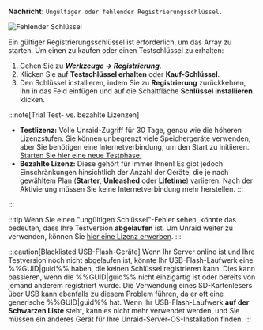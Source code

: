 **Nachricht:**
`Ungültiger oder fehlender Registrierungsschlüssel.`

![Fehlender Schlüssel](/img/Invalidormissingkey.png)

Ein gültiger Registrierungsschlüssel ist erforderlich, um das Array zu starten. Um einen zu kaufen oder einen Testschlüssel zu erhalten:

1. Gehen Sie zu ***Werkzeuge → Registrierung***.
2. Klicken Sie auf **Testschlüssel erhalten** oder **Kauf-Schlüssel**.
3. Den Schlüssel installieren, indem Sie zu **Registrierung** zurückkehren, ihn in das Feld einfügen und auf die Schaltfläche **Schlüssel installieren** klicken.

:::note[Trial Test- vs. bezahlte Lizenzen]
- **Testlizenz:** Volle Unraid-Zugriff für 30 Tage, genau wie die höheren Lizenzstufen. Sie können unbegrenzt viele Speichergeräte verwenden, aber Sie benötigen eine Internetverbindung, um den Start zu initiieren. [Starten Sie hier eine neue Testphase.](https://unraid.net/getting-started)
- **Bezahlte Lizenz:** Diese gehört für immer Ihnen! Es gibt jedoch Einschränkungen hinsichtlich der Anzahl der Geräte, die je nach gewähltem Plan (**Starter**, **Unleashed** oder **Lifetime**) variieren. Nach der Aktivierung müssen Sie keine Internetverbindung mehr herstellen.
:::

:::

:::tip
Wenn Sie einen "ungültigen Schlüssel"-Fehler sehen, könnte das bedeuten, dass Ihre Testversion **abgelaufen** ist. Um Unraid weiter zu verwenden, können Sie [hier eine Lizenz erwerben](https://unraid.net/pricing).
:::

:::caution[Blacklisted USB-Flash-Geräte]
Wenn Ihr Server online ist und Ihre Testversion noch nicht abgelaufen ist, könnte Ihr USB-Flash-Laufwerk eine %%GUID|guid%% haben, die keinen Schlüssel registrieren kann. Dies kann passieren, wenn die %%GUID|guid%% nicht einzigartig ist oder bereits von jemand anderem registriert wurde. Die Verwendung eines SD-Kartenlesers über USB kann ebenfalls zu diesem Problem führen, da er oft eine generische %%GUID|guid%% hat. Wenn Ihr USB-Flash-Laufwerk **auf der Schwarzen Liste** steht, kann es nicht mehr verwendet werden, und Sie müssen ein anderes Gerät für Ihre Unraid-Server-OS-Installation finden.
:::
